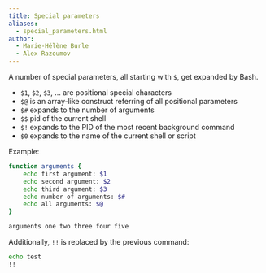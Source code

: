```yaml
---
title: Special parameters
aliases:
  - special_parameters.html
author:
  - Marie-Hélène Burle
  - Alex Razoumov
---
```


:::{.def}

A number of special parameters, all starting with `$`, get expanded by Bash.

:::

- `$1`, `$2`, `$3`, ... are positional special characters
- `$@` is an array-like construct referring of all positional parameters
- `$#` expands to the number of arguments
- `$$` pid of the current shell
- `$!` expands to the PID of the most recent background command
- `$0` expands to the name of the current shell or script


<!-- https://stackoverflow.com/questions/5163144/what-are-the-special-dollar-sign-shell-variables -->
<!-- https://www.gnu.org/software/bash/manual/html_node/Variable-Index.html -->
<!-- https://www.gnu.org/software/bash/manual/html_node/Special-Parameters.html -->

Example:

```bash
function arguments {
	echo first argument: $1
	echo second argument: $2
	echo third argument: $3
	echo number of arguments: $#
	echo all arguments: $@
}

arguments one two three four five
```

Additionally, `!!` is replaced by the previous command:

```bash
echo test
!!
```

